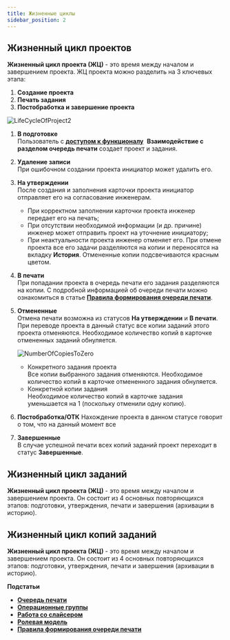 ```yaml
---
title: Жизненные циклы
sidebar_position: 2
---
```

## Жизненный цикл проектов 

**Жизненный цикл проекта (ЖЦ)** - это время между началом и завершением проекта. ЖЦ проекта можно разделить на 3
ключевых этапа:
1. **Создание проекта**
2. **Печать задания**
3. **Постобработка и завершение проекта**

![LifeCycleOfProject2](./img/LifeCycleOfProject2.png)

1. **В подготовке**\
   Пользователь с [**доступом к функционалу**](/docs/StartWithMES/RoleModel) 
   **Взаимодействие с разделом очередь печати** создает проект и задания.
2. **Удаление записи**\
   При ошибочном создании проекта инициатор может удалить его.
3. **На утверждении**\
   После создания и заполнения карточки проекта инициатор отправляет его на согласование инженерам.
   - При корректном заполнении карточки проекта инженер передает его на печать;
   - При отсутствии необходимой информации (и др. причине) инженер может отправить проект на 
   уточнение инициатору;
   - При неактуальности проекта инженер отменяет его. При отмене проекта все его задачи разделяются 
   на копии и переносятся на вкладку **История**. Отмененные копии подсвечиваются красным цветом.
4. **В печати**\
   При попадании проекта в очередь печати его задания разделяются на копии. С подробной информацией об очереди 
   печати можно ознакомиться в статье [**Правила формирования очереди печати**](/docs/StartWithMES/PrintQueue/PrintQueueRules/). 
5. **Отмененные**\
   Отмена печати возможна из статусов **На утверждении** и **В печати**. При переводе проекта в данный статус 
   все копии заданий этого проекта отменяются. Необходимое количество копий в карточке отмененных заданий обнуляется.

    ![NumberOfCopiesToZero](./img/NumberOfCopiesToZero.png)

   - Конкретного задания проекта\
      Все копии выбранного задания отменяются. Необходимое количество копий в карточке отмененного задания обнуляется.
   - Конкретной копии задания\
      Необходимое количество копий в карточке задания уменьшается на 1 (поскольку отменили одну копию).
6. **Постобработка/ОТК**
   Нахождение проекта в данном статусе говорит о том, что на данный момент все 
7. **Завершенные**\
   В случае успешной печати всех копий заданий проект переходит в статус **Завершенные**.

## Жизненный цикл заданий

**Жизненный цикл проекта (ЖЦ)** - это время между началом и завершением проекта. Он состоит из 4 основных 
повторяющихся этапов: подготовки, утверждения, печати и завершения (архивации в историю).

## Жизненный цикл копий заданий

**Жизненный цикл проекта (ЖЦ)** - это время между началом и завершением проекта. Он состоит из 4 основных 
повторяющихся этапов: подготовки, утверждения, печати и завершения (архивации в историю).

**Подстатьи**
- [**Очередь печати**](https://mes-docs.onrender.com/docs/StartWithMES/PrintQueue/)
- [**Операционные группы**](https://mes-docs.onrender.com/docs/StartWithMES/PrintQueue/PrintQueueRules/OperationalGroups)
- [**Работа со слайсером**](https://mes-docs.onrender.com/docs/Slicer/)
- [**Ролевая модель**](https://mes-docs.onrender.com/docs/StartWithMES/RoleModel)
- [**Правила формирования очереди печати**](https://mes-docs.onrender.com/docs/StartWithMES/PrintQueue/PrintQueueRules/)